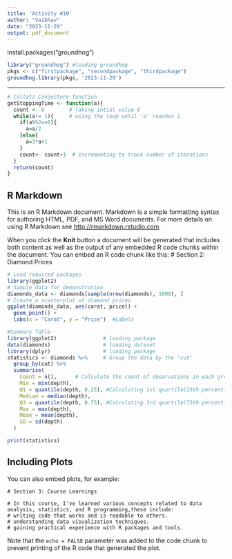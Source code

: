 ---
title: 'Activity #10'
author: "Vaibhav"
date: "2023-11-29"
output: pdf_document
---
install.packages("groundhog")

```{r loadPackages}
library("groundhog") #loading groundhog
pkgs <- c("firstpackage", "secondpackage", "thirdpackage")
groundhog.library(pkgs, '2023-11-29') 
```
---

```{r, echo=TRUE}
# Collatz Conjecture function
getStoppingTime <- function(a){
  count <- 0        # Taking intial value 0
  while(a!= 1){     # using the loop until 'a' reaches 1
    if(a%%2==0){
      a=a/2
    }else{
      a=3*a+1
    }
    count<- count+1  # incrementing to track number of iterations
  }
  return(count)
}

```

## R Markdown

This is an R Markdown document. Markdown is a simple formatting syntax for authoring HTML, PDF, and MS Word documents. For more details on using R Markdown see <http://rmarkdown.rstudio.com>.

When you click the **Knit** button a document will be generated that includes both content as well as the output of any embedded R code chunks within the document. You can embed an R code chunk like this: \# Section 2: Diamond Prices

```{r, echo=TRUE}
# Load required packages
library(ggplot2)
# Sample data for demonstration
diamonds_data <- diamonds[sample(nrow(diamonds), 1000), ]
# Create a scatterplot of diamond prices
ggplot(diamonds_data, aes(carat, price)) +
  geom_point() +
  labs(x = "Carat", y = "Price")  #Labels

#Summary Table
library(ggplot2)               # loading package
data(diamonds)                 # loading dataset
library(dplyr)                 # loading package
statistics <- diamonds %>%     # Group the data by the 'cut'
  group_by(cut) %>%
  summarise(
    Count = n(),      # Calculate the count of observations in each group
    Min = min(depth),
    Q1 = quantile(depth, 0.25), #Calculating 1st quartile(25th percentile)
    Median = median(depth),
    Q3 = quantile(depth, 0.75), #Calculating 3rd quartile(75th percentile)
    Max = max(depth),
    Mean = mean(depth),
    SD = sd(depth)
  )

print(statistics)
```

## Including Plots

You can also embed plots, for example:

```         
# Section 3: Course Learnings

# In this course, I've learned various concepts related to data analysis, statistics, and R programming,these include:
# writing code that works and is readable to others.
# understanding data visualization techniques.
# gaining practical experience with R packages and tools.
```

Note that the `echo = FALSE` parameter was added to the code chunk to prevent printing of the R code that generated the plot.
